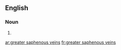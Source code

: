 ==English==

===Noun===
{{head|en|plural}}

# {{plural of|greater saphenous vein|lang=en}}

[[ar:greater saphenous veins]]
[[fr:greater saphenous veins]]